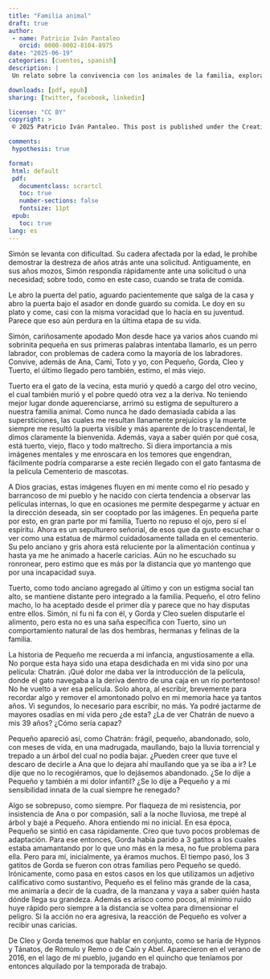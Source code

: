 ```yaml
---
title: "Familia animal"
draft: true
author:
 - name: Patricio Iván Pantaleo
   orcid: 0000-0002-8104-8975
date: "2025-06-19"
categories: [cuentos, spanish]
description: |
 Un relato sobre la convivencia con los animales de la familia, explorando los vínculos que se forman entre humanos y mascotas a través de historias de rescate, adaptación y amor incondicional.

downloads: [pdf, epub]
sharing: [twitter, facebook, linkedin]

license: "CC BY"
copyright: >
 © 2025 Patricio Iván Pantaleo. This post is published under the Creative Commons CC BY 4.0 license.

comments:
 hypothesis: true

format:
 html: default
 pdf:
   documentclass: scrartcl
   toc: true
   number-sections: false
   fontsize: 11pt
 epub:
   toc: true
lang: es
---
```


Simón se levanta con dificultad. Su cadera afectada por la edad, le prohíbe demostrar la destreza de años atrás ante una solicitud. Antiguamente, en sus años mozos, Simón respondía rápidamente ante una solicitud o una necesidad; sobre todo, como en este caso, cuando se trata de comida.

Le abro la puerta del patio, aguardo pacientemente que salga de la casa y abro la puerta bajo el asador en donde guardo su comida. Le doy en su plato y come, casi con la misma voracidad que lo hacía en su juventud. Parece que eso aún perdura en la última etapa de su vida.

Simón, cariñosamente apodado Mon desde hace ya varios años cuando mi sobrinita pequeña en sus primeras palabras intentaba llamarlo, es un perro labrador, con problemas de cadera como la mayoría de los labradores. Convive, además de Ana, Cami, Toto y yo, con Pequeño, Gorda, Cleo y Tuerto, el último llegado pero también, estimo, el más viejo.

Tuerto era el gato de la vecina, esta murió y quedó a cargo del otro vecino, el cual también murió y el pobre quedó otra vez a la deriva. No teniendo mejor lugar donde aquerenciarse, arrimó su estigma de sepulturero a nuestra familia animal. Como nunca he dado demasiada cabida a las supersticiones, las cuales me resultan llanamente prejuicios y la muerte siempre me resultó la puerta visible y más aparente de lo trascendental, le dimos claramente la bienvenida. Además, vaya a saber quién por qué cosa, está tuerto, viejo, flaco y todo maltrecho. Si diera importancia a mis imágenes mentales y me enroscara en los temores que engendran, fácilmente podría compararse a este recién llegado con el gato fantasma de la película Cementerio de mascotas.

A Dios gracias, estas imágenes fluyen en mi mente como el río pesado y barrancoso de mi pueblo y he nacido con cierta tendencia a observar las películas internas, lo que en ocasiones me permite despegarme y actuar en la dirección deseada, sin ser cooptado por las imágenes. En pequeña parte por esto, en gran parte por mi familia, Tuerto no repuso el ojo, pero sí el espíritu. Ahora es un sepulturero señorial, de esos que da gusto escuchar o ver como una estatua de mármol cuidadosamente tallada en el cementerio. Su pelo anciano y gris ahora está reluciente por la alimentación continua y hasta ya me he animado a hacerle caricias. Aún no he escuchado su ronronear, pero estimo que es más por la distancia que yo mantengo que por una incapacidad suya.

Tuerto, como todo anciano agregado al último y con un estigma social tan alto, se mantiene distante pero integrado a la familia. Pequeño, el otro felino macho, lo ha aceptado desde el primer día y parece que no hay disputas entre ellos. Simón, ni fu ni fa con él, y Gorda y Cleo suelen disputarle el alimento, pero esta no es una saña específica con Tuerto, sino un comportamiento natural de las dos hembras, hermanas y felinas de la familia.

La historia de Pequeño me recuerda a mi infancia, angustiosamente a ella. No porque esta haya sido una etapa desdichada en mi vida sino por una película: Chatrán. ¡Qué dolor me daba ver la introducción de la película, donde el gato navegaba a la deriva dentro de una caja en un río portentoso! No he vuelto a ver esa película. Solo ahora, al escribir, brevemente para recordar algo y remover el amontonado polvo en mi memoria hace ya tantos años. Vi segundos, lo necesario para escribir, no más. Ya podré jactarme de mayores osadías en mi vida pero ¿de esta? ¿La de ver Chatrán de nuevo a mis 39 años? ¿Cómo sería capaz?

Pequeño apareció así, como Chatrán: frágil, pequeño, abandonado, solo, con meses de vida, en una madrugada, maullando, bajo la lluvia torrencial y trepado a un árbol del cual no podía bajar. ¿Pueden creer que tuve el descaro de decirle a Ana que lo dejara ahí maullando que ya se iba a ir? Le dije que no lo recogiéramos, que lo dejásemos abandonado. ¿Se lo dije a Pequeño y también a mi dolor infantil? ¿Se lo dije a Pequeño y a mi sensibilidad innata de la cual siempre he renegado?

Algo se sobrepuso, como siempre. Por flaqueza de mi resistencia, por insistencia de Ana o por compasión, salí a la noche lluviosa, me trepé al árbol y bajé a Pequeño. Ahora entiendo mi no inicial. En esa época, Pequeño se sintió en casa rápidamente. Creo que tuvo pocos problemas de adaptación. Para ese entonces, Gorda había parido a 3 gatitos a los cuales estaba amamantando por lo que uno más en la mesa, no fue problema para ella. Pero para mí, inicialmente, ya éramos muchos. El tiempo pasó, los 3 gatitos de Gorda se fueron con otras familias pero Pequeño se quedó. Irónicamente, como pasa en estos casos en los que utilizamos un adjetivo calificativo como sustantivo, Pequeño es el felino más grande de la casa, me animaría a decir de la cuadra, de la manzana y vaya a saber quién hasta dónde llega su grandeza. Además es arisco como pocos, al mínimo ruido huye rápido pero siempre a la distancia se voltea para dimensionar el peligro. Si la acción no era agresiva, la reacción de Pequeño es volver a recibir unas caricias.

De Cleo y Gorda tenemos que hablar en conjunto, como se haría de Hypnos y Tánatos, de Rómulo y Remo o de Caín y Abel. Aparecieron en el verano de 2016, en el lago de mi pueblo, jugando en el quincho que teníamos por entonces alquilado por la temporada de trabajo.
